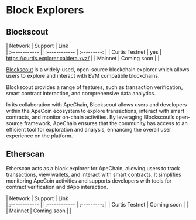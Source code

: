 # Block Explorers

## Blockscout


| Network | Support | Link   
| :------------ || :------------ | :---------: |
| Curtis Testnet | yes | https://curtis.explorer.caldera.xyz/ |
| Mainnet | Coming soon | |


[Blockscout](https://www.blockscout.com/) is a widely-used, open-source blockchain explorer which allows users to explore and interact with EVM compatible blockchains. 

Blockscout provides a range of features, such as transaction verification, smart contract interaction, and comprehensive data analytics. 

In its collaboration with ApeChain, Blockscout allows users and developers within the ApeCoin ecosystem to explore transactions, interact with smart contracts, and monitor on-chain activities. By leveraging Blockscout’s open-source framework, ApeChain ensures that the community has access to an efficient tool for exploration and analysis, enhancing the overall user experience on the platform.


## Etherscan

Etherscan acts as a block explorer for ApeChain, allowing users to track transactions, view wallets, and interact with smart contracts. It simplifies monitoring ApeCoin activities and supports developers with tools for contract verification and dApp interaction​.

| Network | Support | Link   
| :------------ || :------------ | :---------: |
| Curtis Testnet | Coming soon  | |
| Mainnet | Coming soon | |